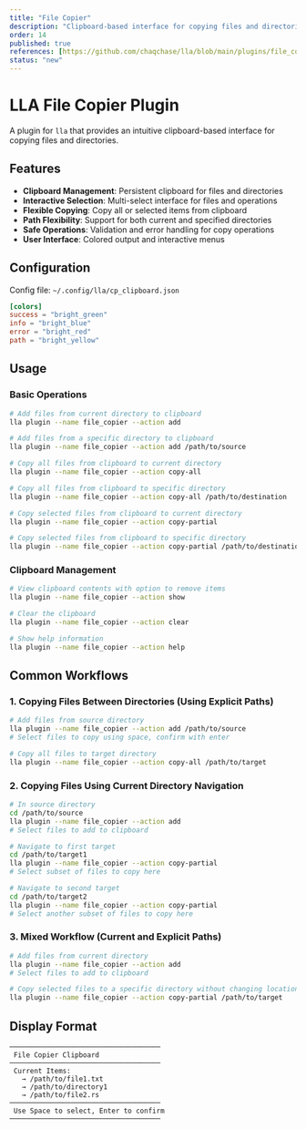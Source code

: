 ```yaml
---
title: "File Copier"
description: "Clipboard-based interface for copying files and directories"
order: 14
published: true
references: [https://github.com/chaqchase/lla/blob/main/plugins/file_copier]
status: "new"
---
```

# LLA File Copier Plugin

A plugin for `lla` that provides an intuitive clipboard-based interface for copying files and directories.

## Features

- **Clipboard Management**: Persistent clipboard for files and directories
- **Interactive Selection**: Multi-select interface for files and operations
- **Flexible Copying**: Copy all or selected items from clipboard
- **Path Flexibility**: Support for both current and specified directories
- **Safe Operations**: Validation and error handling for copy operations
- **User Interface**: Colored output and interactive menus

## Configuration

Config file: `~/.config/lla/cp_clipboard.json`

```toml
[colors]
success = "bright_green"
info = "bright_blue"
error = "bright_red"
path = "bright_yellow"
```

## Usage

### Basic Operations

```bash
# Add files from current directory to clipboard
lla plugin --name file_copier --action add

# Add files from a specific directory to clipboard
lla plugin --name file_copier --action add /path/to/source

# Copy all files from clipboard to current directory
lla plugin --name file_copier --action copy-all

# Copy all files from clipboard to specific directory
lla plugin --name file_copier --action copy-all /path/to/destination

# Copy selected files from clipboard to current directory
lla plugin --name file_copier --action copy-partial

# Copy selected files from clipboard to specific directory
lla plugin --name file_copier --action copy-partial /path/to/destination
```

### Clipboard Management

```bash
# View clipboard contents with option to remove items
lla plugin --name file_copier --action show

# Clear the clipboard
lla plugin --name file_copier --action clear

# Show help information
lla plugin --name file_copier --action help
```

## Common Workflows

### 1. Copying Files Between Directories (Using Explicit Paths)

```bash
# Add files from source directory
lla plugin --name file_copier --action add /path/to/source
# Select files to copy using space, confirm with enter

# Copy all files to target directory
lla plugin --name file_copier --action copy-all /path/to/target
```

### 2. Copying Files Using Current Directory Navigation

```bash
# In source directory
cd /path/to/source
lla plugin --name file_copier --action add
# Select files to add to clipboard

# Navigate to first target
cd /path/to/target1
lla plugin --name file_copier --action copy-partial
# Select subset of files to copy here

# Navigate to second target
cd /path/to/target2
lla plugin --name file_copier --action copy-partial
# Select another subset of files to copy here
```

### 3. Mixed Workflow (Current and Explicit Paths)

```bash
# Add files from current directory
lla plugin --name file_copier --action add
# Select files to add to clipboard

# Copy selected files to a specific directory without changing location
lla plugin --name file_copier --action copy-partial /path/to/target
```

## Display Format

```
─────────────────────────────────────
 File Copier Clipboard
─────────────────────────────────────
 Current Items:
   → /path/to/file1.txt
   → /path/to/directory1
   → /path/to/file2.rs
─────────────────────────────────────
 Use Space to select, Enter to confirm
─────────────────────────────────────
```
